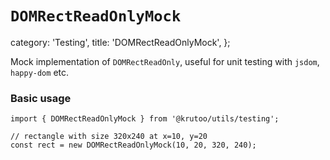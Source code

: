 # `DOMRectReadOnlyMock`

  category: 'Testing',
  title: 'DOMRectReadOnlyMock',
};

Mock implementation of `DOMRectReadOnly`, useful for unit testing with `jsdom`, `happy-dom` etc.

### Basic usage

```tsx
import { DOMRectReadOnlyMock } from '@krutoo/utils/testing';

// rectangle with size 320x240 at x=10, y=20
const rect = new DOMRectReadOnlyMock(10, 20, 320, 240);
```

